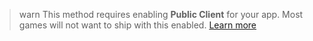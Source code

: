 > warn
> This method requires enabling **Public Client** for your app. Most games will not want to ship with this enabled. [Learn more](#DOCS_DISCORD_SOCIAL_SDK_CORE_CONCEPTS/oauth2-client-types)